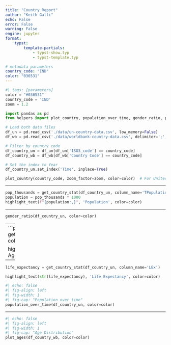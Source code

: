 ```yaml
---
title: "Country Report"
author: "Keith Galli"
echo: False
error: False
warning: False
engine: jupyter
format:
    typst:
        template-partials: 
            - typst-show.typ
            - typst-template.typ

# metadata parameters
country_code: "IND"
color: "036531"
---
```

```python
#| tags: [parameters]
color = "#036531"
country_code = 'IND'
zoom = 1.2
```

```python
import pandas as pd
from helpers import plot_country, population_over_time, gender_ratio, plot_ages, get_country_stat, highlight_text

# Load both data files
df_un = pd.read_csv('./data/un-country-data.csv', low_memory=False)
df_wb = pd.read_csv('./data/worldbank-country-data.csv', delimiter=';', low_memory=False)

# Filter by country code
df_country_un = df_un[df_un['ISO3_code'] == country_code]
df_country_wb = df_wb[df_wb['Country Code'] == country_code]

# Set the index to Year
df_country_un.set_index('Time', inplace=True)
```

```python
plot_country(country_code, zoom_factor=zoom, color=color)  # For United States
```

```{=typst}
#v(-20pt)
```

:::: {layout="[0.33, 0.66]"}

::: {#firstcol}

---

```python
pop_thousands = get_country_stat(df_country_un, column_name='TPopulation1July') # In thousands
population = pop_thousands * 1000
highlight_text(f"{population:,}", 'Population', color=color)
```
---

```python
gender_ratio(df_country_un, color=color)
```

---
```python
age = get_country_stat(df_country_un, column_name='MedianAgePop')

highlight_text(str(age), 'Median Age', color=color)
```

---
```python
life_expectancy = get_country_stat(df_country_un, column_name='LEx')

highlight_text(str(life_expectancy), 'Life Expectancy', color=color)
```

:::

::: {#secondcol}

```python
#| echo: false
#| fig-align: left
#| fig-width: 1
#| fig-cap: "Population over time"
population_over_time(df_country_un, color=color)
```
---

```python
#| echo: false
#| fig-align: left
#| fig-width: 1
#| fig-cap: "Age Distribution"
plot_ages(df_country_wb, color=color)
```

:::

::::